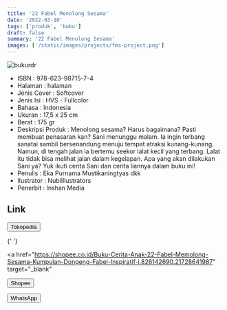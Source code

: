 ```yaml
---
title: '22 Fabel Menolong Sesama'
date: '2022-03-10'
tags: ['produk', 'buku']
draft: false
summary: '22 Fabel Menolong Sesama'
images: ['/static/images/projects/fms-project.png']
---
```


![bukurdr](/static/images/projects/fms-project.png)

- ISBN : 978-623-98715-7-4
- Halaman : halaman
- Jenis Cover : Softcover
- Jenis Isi : HVS - Fullcolor
- Bahasa : Indonesia
- Ukuran : 17,5 x 25 cm
- Berat : 175 gr
- Deskripsi Produk : Menolong sesama? Harus bagaimana? Pasti membuat penasaran kan? Sani menunggu malam. Ia ingin terbang sanatai sambil bersenandung menuju tempat atraksi kunang-kunang. Namun, di tengah jalan ia bertemu seekor lalat kecil yang terbang. Lalat itu tidak bisa melihat jalan dalam kegelapan. Apa yang akan dilakukan Sani ya? Yuk ikuti cerita Sani dan cerita liannya dalam buku ini!
- Penulis : Eka Purnama Mustikaningtyas dkk
- Ilustrator : NubiIllustrators
- Penerbit : Inshan Media

## Link

<div>
  <a href="https://www.tokopedia.com/inshanbooks-store/buku-cerita-anak-22-fabel-menolong-sesama?extParam=whid%3D14055660"
  target="_blank">
    <button className="btn-tokped">Tokopedia</button>
  </a>

{' '}

<a
  href="https://shopee.co.id/Buku-Cerita-Anak-22-Fabel-Memolong-Sesama-Kumpulan-Dongeng-Fabel-Inspiratif-i.826142690.21728641987"
  target="_blank"
>
  <button className="btn-shopee">Shopee</button>
</a>

  <a href="https://wa.me/6285747101917" 
  target="_blank">
    <button className="btn-wa">WhatsApp</button>
  </a>
</div>
